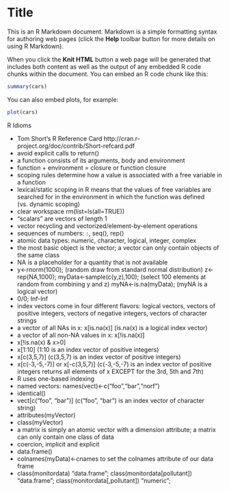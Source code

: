 Title
========================================================

This is an R Markdown document. Markdown is a simple formatting syntax for authoring web pages (click the **Help** toolbar button for more details on using R Markdown).

When you click the **Knit HTML** button a web page will be generated that includes both content as well as the output of any embedded R code chunks within the document. You can embed an R code chunk like this:

```r
summary(cars)
```

You can also embed plots, for example:

```r
plot(cars)
```

R Idioms

* Tom Short's R Reference Card
http://cran.r-project.org/doc/contrib/Short-refcard.pdf
* avoid explicit calls to return()
* a function consists of its arguments, body and environment 
* function + environment = closure or function closure 
* scoping rules determine how a value is associated with a free variable in a function
* lexical/static scoping in R means that the values of free variables are searched for 
in the environment in which the function was defined (vs. dynamic scoping)
* clear workspace rm(list=ls(all=TRUE))
* "scalars" are vectors of length 1
* vector recycling and vectorized/element-by-element operations
* sequences of numbers: `:`, seq(), rep()
* atomic data types: numeric, character, logical, integer, complex
* the most basic object is the vector; a vector can only contain objects of the same class
* NA is a placeholder for a quantity that is not available
* y<-rnorm(1000); (random draw from standard normal distribution)
z<-rep(NA,1000); 
myData<-sample(c(y,z),100); (select 100 elements at random from combining y and z)
myNA<-is.na(myData); (myNA is a logical vector)
* 0/0; Inf-Inf
* index vectors come in four different flavors:
logical vectors, vectors of positive integers, vectors of negative integers, 
vectors of character strings
* a vector of all NAs in x: x[is.na(x)] (is.na(x) is a logical index vector)
* a vector of all non-NA values in x: x[!is.na(x)] 
* x[!is.na(x) & x>0]
* x[1:10] (1:10 is an index vector of positive integers)
* x[c(3,5,7)] (c(3,5,7) is an index vector of positive integers)
* x[c(-3,-5,-7)] or x[-c(3,5,7)] (c(-3,-5,-7) is an index vector of positive integers returns 
all elements of x EXCEPT for the 3rd, 5th and 7th)
* R uses one-based indexing 
* named vectors: names(vect)<-c("foo","bar","norf")
* identical()
* vect[c("foo", "bar")] (c("foo", "bar") is an index vector of character string)
* attributes(myVector)
* class(myVector)
* a matrix is simply an atomic vector with a dimension attribute; a matrix can
only contain one class of data
* coercion, implicit and explicit
* data.frame() 
* colnames(myData)<-cnames to set the colnames attribute of our data frame
* class(monitordata) "data.frame"; class(monitordata[pollutant]) "data.frame";
class(monitordata[,pollutant]) "numeric";




